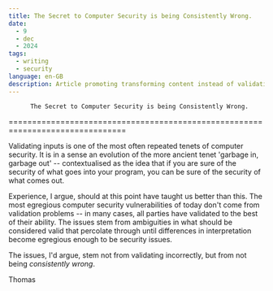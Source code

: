 ```yaml
---
title: The Secret to Computer Security is being Consistently Wrong.
date:
  - 9
  - dec
  - 2024
tags:
  - writing
  - security
language: en-GB
description: Article promoting transforming content instead of validating it.
---
```


          The Secret to Computer Security is being Consistently Wrong.
===============================================================================

Validating inputs is one of the most often repeated tenets of computer security. It is in a sense an evolution of the more ancient tenet 'garbage in, garbage out' -- contextualised as the idea that if you are sure of the security of what goes into your program, you can be sure of the security of what comes out.

Experience, I argue, should at this point have taught us better than this. The most egregious computer security vulnerabilities of today don't come from validation problems -- in many cases, all parties have validated to the best of their ability. The issues stem from ambiguities in what should be considered valid that percolate through until differences in interpretation become egregious enough to be security issues.

The issues, I'd argue, stem not from validating incorrectly, but from not being *consistently wrong*.


Thomas

